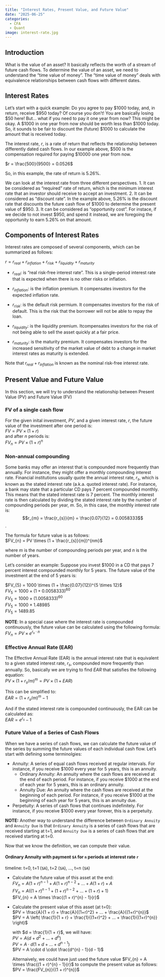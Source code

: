 ```yaml
---
title: "Interest Rates, Present Value, and Future Value"
date: "2025-06-25"
categories:
  - CFA
  - Quant
image: interest-rate.jpg
---
```


## Introduction

What is the value of an asset? It basically reflects the worth of a stream of future cash flows. 
To determine the value of an asset, we need to understand the "time value of money". 
The "time value of money" deals with equivalence relationships between cash flows with different dates.


## Interest Rates

Let's start with a quick example: Do you agree to pay $1000 today, and, in return, receive $950 today? 
Of course you don't! You are basically losing $50 here! But...  what if you need to pay it one year from now? 
This might be okay. A $1000 in one year from now should be worth less than $1000 today. So, it sounds to be fair 
to discount the (future) $1000 to calculate the amount that is received today. 

The interest rate, $r$, is a rate of return that reflects the relationship between differently dated cash flows. 
In our example above, $500 is the compensation required for paying $10000 one year from now. 

$r = \frac{500}{9500} = 0.0526$

So, in this example, the rate of return is 5.26%.

We can look at the interest rate from three different perspectives.
1. It can be considered as "required" rate of return, which is the minimum interest rate that an investor 
should receive to accept an investment.
2. It can be considered as "discount rate". In the example above, 5.26% is the discount rate that
discounts the future cash flow of $1000 to determine the present value of $950.
3. It can be considered as "opportunity cost". For instace, if we decide to not invest $950, and spend it instead, 
we are foregoing the opportunity to earn 5.26% on that amount.

## Components of Interest Rates
Interest rates are composed of several components, which can be summarized as follows:

${
  r = r_{real} + r_{inflation} + r_{risk} + r_{liquidity} + r_{maturity}
}$

* $r_{real}$: is "real risk-free interest rate". This is a single-period interest rate that is 
  expected when there is no other risks or inflation. 

* $r_{inflation}$: is the inflation premium. It compensates investors for the expected inflation rate. 

* $r_{risk}$: is the default risk permium. It compensates investors for the risk of default. This is the risk that the borrower will not be able to 
  repay the loan.

* $r_{liquidity}$: is the liquidity premium. Itcompensates investors for the risk of not being able to sell the asset quickly at a fair price.

* $r_{maturity}$: is the maturity premium. It compensates investors for the increased sensitivity
of the market value of debt to a change in market interest rates as maturity
is extended.

Note that $r_{real} + r_{inflation}$ is known as the nominal risk-free interest rate.

## Present Value and Future Value

In this section, we will try to understand the relationship between Present Value (PV) and Future Value (FV)

### FV of a single cash flow

For the given inital investment, $PV$, and a given interest rate, $r$, the future value of the investment after one period is:
<br>
$FV = PV \times (1 + r)$
<br>
and after $n$ periods is: <br>
$FV_{n} = PV \times (1+r)^{n}$

### Non-annual compounding
Some banks may offer an interest that is compounded more frequently than annually. For instance, they might offer a monthly compounding interest rate. Financial institutions usually quote the annual interest rate, $r_{s}$, which is known as the stated interest rate (a.k.a. quoted interest rate). For instance, a bank may state that a particular CD pays 7 percent compounded monthly. This means that the stated interest rate is 7 percent. The monthly interest rate is then calculated by dividing the stated interest rate by the number of compounding periods per year, $m$. So, in this case, the monthly interest rate is: 
$$r_{m} = \frac{r_{s}}{m} = \frac{0.07}{12} = 0.0058333$$.

The formula for future value is as follows: <br>
$FV_{n} = PV \times (1 + \frac{r_{s}}{m})^{nm}$

where $m$ is the number of compounding periods per year, and $n$ is the number of years.

Let's consider an example:
Suppose you invest $1000 in a CD that pays 7 percent interest compounded monthly for 5 years. 
The future value of the investment at the end of 5 years is:

$FV_{5} = 1000 \times (1 + \frac{0.07}{12})^{5 \times 12}$ <br>
$FV_{5} = 1000 \times (1 + 0.0058333)^{60}$ <br>
$FV_{5} = 1000 \times (1.0058333)^{60}$ <br>
$FV_{5} = 1000 \times 1.48985$ <br>
$FV_{5} = 1489.85$ <br>

**NOTE**: In a special case where the interest rate is compounded continuously, the future value can be calculated using the following formula: <br>
$FV_{n} = PV \times e^{r_{s} \cdot n}$

### Effective Annual Rate (EAR)
The Effective Annual Rate (EAR) is the annual interest rate that is equivalent to a given stated interest rate, $r_{s}$, compounded more frequently than annually. So, basically we are trying to find $EAR$ that satisfies the following equation: <br>
$PV \times (1 + r_{s} / m)^{m} = PV \times (1 + EAR)$

This can be simplified to: <br>
$EAR = (1 + r_{s} / m)^{m} - 1$

And if the stated interest rate is compounded continuously, the EAR can be calculated as: <br>
$EAR = e^{r_{s}} - 1$


### Future Value of a Series of Cash Flows

When we have a series of cash flows, we can calculate the future value of the series by summing the future values of each individual cash flow. Let's start with defining some terminolgies:

* Annuity: A series of equal cash flows received at regular intervals. For instance, if you receive $1000 every year for 5 years, this is an annuity. 
  * Ordinary Annuity: An annuity where the cash flows are received at the end of each period. For instance, if you receive $1000 at the end of each year for 5 years, this is an ordinary annuity.
  * Annuity Due: An annuity where the cash flows are received at the beginning of each period. For instance, if you receive $1000 at the beginning of each year for 5 years, this is an annuity due. 

* Perpetuity: A series of cash flows that continues indefinitely. For instance, if you receive $1000 every year forever, this is a perpetuity.

**NOTE:** Another way to understand the difference between `Ordinary Annuity` and `Annuity Due` is that `Ordinary Annuity` is a series of cash flows that are received starting at t=1, and `Annuity Due` is a series of cash flows that are received starting at t=0.

Now that we know the definition, we can compute their value. 

#### Ordinary Annuity with payment `$A` for `n` periods at interest rate `r`
timeline: t=0, t=1 (`$A`), t=2 (`$A`), ..., t=n (`$A`) 

* Calculate the future value of this asset at the end: <br>
  $FV_{n} = A(1 + r)^{n-1} + A(1 + r)^{n-2} + ... + A(1 + r) + A$ <br>
  $FV_{n} = A \left( (1 + r)^{n-1} + (1 + r)^{n-2} + ... + (1 + r) + 1 \right)$ <br>
  $FV_{n} = A \times \frac{(1 + r)^{n} - 1}{r}$ 


* Calculate the present value of this asset (at t=0): <br>
  $PV = \frac{A}{1 + r} + \frac{A}{(1+r)^2} + ... + \frac{A}{(1+r)^{n}}$ <br>
  $PV = A \left( \frac{1}{1 + r} + \frac{1}{(1+r)^2} + ... + \frac{1}{(1+r)^{n}} \right)$ <br>

  with $d = \frac{1}{1 + r}$, we will have: <br>
  $PV = A \left( d + d^2 + ... + d^{n} \right)$ <br>
  $PV = A \cdot d \left(1 + d + ... + d^{n-1}\right)$ <br>
  $PV = A \cdot d \cdot \frac{d^{n} - 1}{d - 1}$ <br>

  Alternaively, we could have just used the future value $FV_{n} = A \times \frac{(1 + r)^{n} - 1}{r}$ to compute the present value as follows: <br>
  $PV = \frac{FV_{n}}{(1 + r)^{n}}$